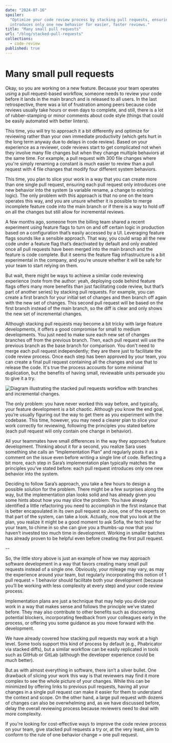 ```yaml
---
date: "2024-07-16"
spoiler:
  "Optimize your code review process by stacking pull requests, ensuring each
  introduces only one new behavior for easier, faster reviews."
title: "Many small pull requests"
url: "/blog/stacked-pull-requests"
collections:
  - code-review
published: true
---
```


# Many small pull requests

Okay, so you are working on a new feature. Because your team operates using a
pull request-based workflow, someone needs to review your code before it lands
in the main branch and is released to all users. In the last retrospective,
there was a lot of frustration among peers because code reviews usually take
hours or even days to complete, and still, there is a lot of rubber-stamping or
minor comments about code style (things that could be easily automated with
better linters).

This time, you will try to approach it a bit differently and optimize for
reviewing rather than your own immediate productivity (which gets hurt in the
long term anyway due to delays in code review). Based on your experience as a
reviewer, code reviews start to get complicated not when they involve many file
changes but when they change multiple behaviors at the same time. For example, a
pull request with 300 file changes where you're simply renaming a constant is
much easier to review than a pull request with 4 file changes that modify four
different system behaviors.

This time, you plan to slice your work in a way that you can create more than
one single pull request, ensuring each pull request only introduces one new
behavior into the system (a variable rename, a change to existing logic). The
only problem with this approach is that no one on the team operates this way,
and you are unsure whether it is possible to merge incomplete feature code into
the main branch or if there is a way to hold off on all the changes but still
allow for incremental reviews.

A few months ago, someone from the billing team shared a recent experiment using
feature flags to turn on and off certain logic in production based on a
configuration that’s easily accessed by a UI. Leveraging feature flags sounds
like a sensible approach. That way, you could wrap all the new code under a
feature flag that’s deactivated by default and only enabled once all pull
requests have been merged into the main branch and the feature is code complete.
But it seems the feature flag infrastructure is a bit experimental in the
company, and you’re unsure whether it will be safe for your team to start
relying on them.

But wait, there might be ways to achieve a similar code reviewing experience
(note from the author: yeah, deploying code behind feature flags offers many
more benefits than just facilitating code review, but that’s part of another
series) by stacking pull requests. For example, you can create a first branch
for your initial set of changes and then branch off again with the new set of
changes. This second pull request will be based on the first branch instead of
the main branch, so the diff is clear and only shows the new set of incremental
changes.

Although stacking pull requests may become a bit tricky with large feature
developments, it offers a good compromise for small to medium developments. You
just need to make sure each new set of changes branches off from the previous
branch. Then, each pull request will use the previous branch as the base branch
for comparison. You don't need to merge each pull request independently; they
are there just to facilitate the code review process. Once each step has been
approved by your team, you can create a final pull request containing all the
changes and use that to release the code. It's true the process accounts for
some minimal duplication, but the benefits of having small, reviewable units
persuade you to give it a try.

![Diagram illustrating the stacked pull requests workflow with branches and incremental changes.](/static/articles/stacked-pull-requests/how-it-works.jpg "Illustration of the stacked pull requests workflow, showing how incremental changes build upon each other for streamlined code reviews.")

The only problem: you have never worked this way before, and typically, your
feature development is a bit chaotic. Although you know the end goal, you’re
usually figuring out the way to get there as you experiment with the codebase.
This time, however, you may need a clearer plan to slice your work correctly for
reviewing, following the principles you stated before (each pull request will
only contain one change in behavior).

All your teammates have small differences in the way they approach feature
development. Thinking about it for a second, you realize Sara uses something she
calls an “Implementation Plan” and regularly posts it as a comment on the issue
even before writing a single line of code. Reflecting a bit more, each step in
Sara’s implementation plan typically matches the principles you’ve stated
before: each pull request introduces only one new behavior into the system.

Deciding to follow Sara’s approach, you take a few hours to design a possible
solution for the problem. There might be a few surprises along the way, but the
implementation plan looks solid and has already given you some hints about how
you may slice the problem. You have already identified a little refactoring you
need to accomplish in the first instance that is better encapsulated in its own
pull request so Jose, one of the experts on that part of the system, can take a
look. Actually, now that you look at the plan, you realize it might be a good
moment to ask Sofia, the tech lead for your team, to chime in so she can give
you a thumbs-up now that you haven’t invested too much time in development.
Working in smaller batches has already proven to be helpful even before creating
the first pull request.

--

So, the little story above is just an example of how we may approach software
development in a way that favors creating many small pull requests instead of a
single one. Obviously, your mileage may vary, as may the experience around your
team, but regularly incorporating this notion of 1 pull request = 1 behavior
should facilitate both your development (because you’ll be working with less
complexity at every step) and your code review process.

Implementation plans are just a technique that may help you divide your work in
a way that makes sense and follows the principle we’ve stated before. They may
also contribute to other benefits such as discovering potential blockers,
incorporating feedback from your colleagues early in the process, or offering
you some guidance as you move forward with the development.

We have already covered how stacking pull requests may work at a high level.
Some tools support this kind of process by default (e.g., Phabricator via
stacked diffs), but a similar workflow can be easily replicated in tools such as
GitHub or GitLab (although the developer experience could be much better).

But as with almost everything in software, there isn’t a silver bullet. One
drawback of slicing your work this way is that reviewers may find it more
complex to see the whole picture of your changes. While this can be minimized by
offering links to previous pull requests, having all your changes in a single
pull request can make it easier for them to understand the context and scope. On
the other hand, a large pull request with dozens of changes can also be
overwhelming and, as we have discussed before, delay the overall reviewing
process because reviewers need to deal with more complexity.

If you're looking for cost-effective ways to improve the code review process on
your team, give stacked pull requests a try or, at the very least, aim to
conform to the rule of one behavior change = one pull request.
